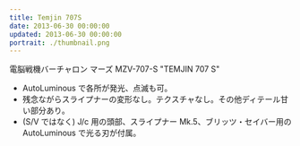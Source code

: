 ```yaml
---
title: Temjin 707S
date: 2013-06-30 00:00:00
updated: 2013-06-30 00:00:00
portrait: ./thumbnail.png
---
```



<DownloadLink path="3dcg-tools/Temjin_707S/" />

電脳戦機バーチャロン マーズ MZV-707-S "TEMJIN 707 S"

- AutoLuminous で各所が発光、点滅も可。
- 残念ながらスライプナーの変形なし。テクスチャなし。その他ディテール甘い部分あり。
- (S/V ではなく) J/c 用の頭部、スライプナー Mk.5、ブリッツ・セイバー用の AutoLuminous で光る刃が付属。
